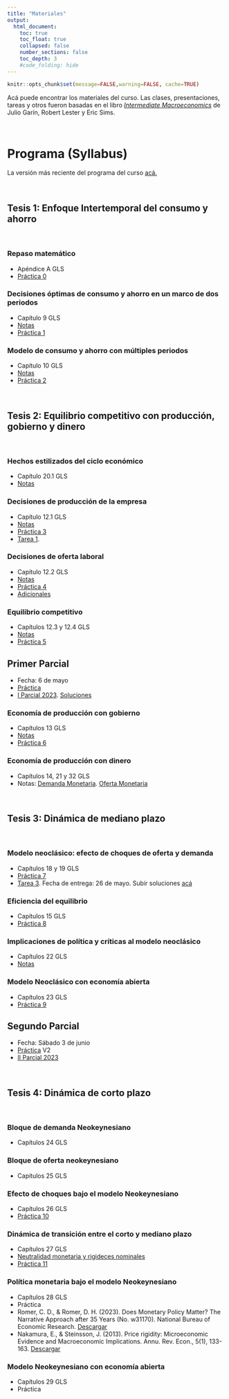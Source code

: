 ```yaml
---
title: "Materiales"
output:
  html_document:
    toc: true
    toc_float: true
    collapsed: false
    number_sections: false
    toc_depth: 3
    #code_folding: hide
---
```


```r
knitr::opts_chunk$set(message=FALSE,warning=FALSE, cache=TRUE)
```

Acá puede encontrar los materiales del curso. Las clases, presentaciones, tareas y otros fueron basadas en el libro [*Intermediate Macroeconomics*](https://www3.nd.edu/~esims1/GLS_may_2021.pdf) de Julio Garín, Robert Lester y Eric Sims.

<br>

# Programa (Syllabus)

La versión más reciente del programa del curso [acá.](materials/2023EC3201.pdf)

<br>


## Tesis 1: Enfoque Intertemporal del consumo y ahorro

<br>

### Repaso matemático

* Apéndice A GLS
* [Práctica 0](materials/PS0.pdf) 


### Decisiones óptimas de consumo y ahorro en un marco de dos periodos

* Capítulo 9 GLS
* [Notas](materials/Modelo_consumo_ahorro.pdf)
* [Práctica 1](materials/PS1.pdf)

### Modelo de consumo y ahorro con múltiples periodos

* Capítulo 10 GLS
* [Notas](materials/Modelo_intertemporal_consumo.pdf)
* [Práctica 2](materials/PS2.pdf)

<br>

## Tesis 2: Equilibrio competitivo con producción, gobierno y dinero

<br>

### Hechos estilizados del ciclo económico

* Capítulo 20.1 GLS
* [Notas](materials/ciclo_economico_he.pdf)

### Decisiones de producción de la empresa

* Capítulo 12.1 GLS
* [Notas](materials/Modelo_produccion.pdf)
* [Práctica 3](materials/PS3.pdf) 
* [Tarea 1](materials/Tarea1.pdf). 

### Decisiones de oferta laboral

* Capítulo 12.2 GLS
* [Notas](materials/Modelo_ocio.pdf)
* [Práctica 4](materials/PS4.pdf) 
* [Adicionales](materials/LaborSupply.pdf) 

### Equilibrio competitivo 

* Capítulos 12.3 y 12.4 GLS
* [Notas](materials/Modelo_equilibrio.pdf)
* [Práctica 5](materials/PS5.pdf) 


## Primer Parcial

* Fecha: 6 de mayo
* [Práctica](materials/MT_practice.pdf) 
* [I Parcial 2023](materials/MT1.pdf). [Soluciones](materials/MT1_sol.pdf)

### Economía de producción con gobierno

* Capítulos 13 GLS
* [Notas](materials/Politica_Fiscal.pdf)
* [Práctica 6](materials/PS6.pdf) 

### Economía de producción con dinero

* Capítulos 14, 21 y 32 GLS
* Notas: [Demanda Monetaria](materials/Modelo_dinero.pdf). [Oferta Monetaria](materials/MoneySupply.pdf)

<br>

## Tesis 3: Dinámica de mediano plazo

<br>

### Modelo neoclásico: efecto de choques de oferta y demanda

* Capítulos 18 y 19 GLS
* [Práctica 7](materials/PS7.pdf) 
* [Tarea 3](materials/Tarea3.pdf). Fecha de entrega: 26 de mayo. Subir soluciones [acá](https://www.dropbox.com/request/t2E9GWECAsRt5Onisugs)

### Eficiencia del equilibrio

* Capítulos 15 GLS
* [Práctica 8](materials/PS8.pdf) 



### Implicaciones de política y críticas al modelo neoclásico

* Capítulos 22 GLS
* [Notas](materials/rbc.pdf) 

### Modelo Neoclásico con economía abierta

* Capítulos 23 GLS
* [Práctica 9](materials/PS9.pdf) 



## Segundo Parcial

* Fecha: Sábado 3 de junio
* [Práctica](materials/MT2_practice.pdf) V2
* [II Parcial 2023](materials/SegundoParcialMacro2.pdf) 

<br>

## Tesis 4: Dinámica de corto plazo

<br>

### Bloque de demanda Neokeynesiano

* Capítulos 24 GLS

### Bloque de oferta neokeynesiano

* Capítulos 25 GLS


### Efecto de choques bajo el modelo Neokeynesiano

* Capítulos 26 GLS
* [Práctica 10](materials/PS10.pdf) 
 

### Dinámica de transición entre el corto y mediano plazo

* Capítulos 27 GLS
* [Neutralidad monetaria y rigideces nominales](materials/money_neutrality.pdf) 
* [Práctica 11](materials/PS11.pdf) 

### Política monetaria bajo el modelo Neokeynesiano

* Capítulos 28 GLS
* Práctica
* Romer, C. D., & Romer, D. H. (2023). Does Monetary Policy Matter? The Narrative Approach after 35 Years (No. w31170). National Bureau of Economic Research. [Descargar](materials/Readings/romerromer2023.pdf)
* Nakamura, E., & Steinsson, J. (2013). Price rigidity: Microeconomic Evidence and Macroeconomic Implications. Annu. Rev. Econ., 5(1), 133-163. [Descargar](materials/Readings/price_rigidity.pdf)

### Modelo Neokeynesiano con economía abierta

* Capítulos 29 GLS
* Práctica 



